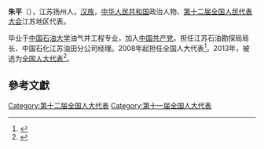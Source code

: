{{hatnote|关于中国足球运动员，参见{{tsl|it|Zhu Ping|朱平 (足球运动员)}}。}}
'''朱平'''（{{bd|1963年||}}），江苏扬州人，[[汉族|汉族]]，[[中华人民共和国|中华人民共和国]]政治人物、[[第十二届全国人民代表大会|第十二届全国人民代表大会]]江苏地区代表。

毕业于[[中国石油大学|中国石油大学]]油气井工程专业，加入[[中国共产党|中国共产党]]。担任江苏石油勘探局局长、中国石化江苏油田分公司经理。2008年起担任全国人大代表<ref>{{cite news|title=全国人大代表信息-朱平|url= http://210.82.31.1:8084/delegate/viewDelegate.action?dbid=110720|accessdate=2013-04-05|newspaper=全国人大网|archive-url=https://web.archive.org/web/20140318104216/http://www.npc.gov.cn/delegate/viewDelegate.action?dbid=110720|archive-date=2014-03-18|dead-url=yes}}</ref>。2013年，被选为[[全国人大代表|全国人大代表]]<ref>{{cite news|title=全国人大代表信息-朱平|url= http://210.82.31.1:8084/delegate/viewDelegate.action?dbid=120690|accessdate=2013-03-28|newspaper=全国人大网|archive-url=https://web.archive.org/web/20140318091536/http://www.npc.gov.cn/delegate/viewDelegate.action?dbid=120690|archive-date=2014-03-18|dead-url=yes}}</ref>。

==參考文獻==
{{reflist}}
{{中国政治人物小作品}}

[[Category:第十二届全国人大代表|Category:第十二届全国人大代表]]
[[Category:第十一届全国人大代表|Category:第十一届全国人大代表]]